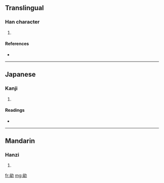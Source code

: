 ==Translingual==

===Han character===
{{Han char|rn=19|rad=力|as=10|sn=12|four=|canj=金一大尸 (CMKS)}}

# {{defn|Han}}

====References====
* {{Han ref|kx=0148.300|dkj=02408|hdz=10376.150|uh=52DC|ud=21212}}

----

==Japanese==

===Kanji===
{{ja-kanji|grade=|rs=力10}}

# {{defn|Japanese}}

====Readings====
* {{ja-readings|on=[[おう]] (ō), [[お]] (o), [[あう]] (au)|kun=[[つとい]] (tsutoi)}}

----

==Mandarin==

===Hanzi===
{{cmn-hanzi|pin=[[wěng]] ([[weng3]])|wg=weng<sup>3</sup>}}

# {{defn|Mandarin}}

[[fr:勜]]
[[mg:勜]]